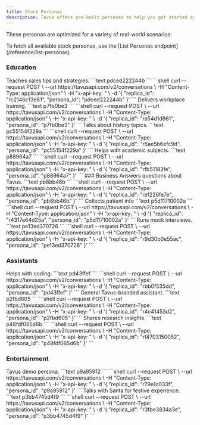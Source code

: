 ```yaml
---
title: Stock Personas
description: Tavus offers pre-built personas to help you get started quickly.
---
```


These personas are optimized for a variety of real-world scenarios:

<Note>
To fetch all available stock personas, use the [List Personas endpoint](/reference/list-personas).
</Note>


### Education
<CardGroup cols={2}>

<Card title="Sales Coach" icon="user">
  Teaches sales tips and strategies.
  ```text
  pdced222244b
  ```
  <Accordion title="Create Conversation">
  ```shell
    curl --request POST \
    --url https://tavusapi.com/v2/conversations \
    -H "Content-Type: application/json" \
    -H "x-api-key: <api-key>" \
    -d '{
        "replica_id": "rc2146c13e81",
        "persona_id": "pdced222244b"
    }'
  ```
  </Accordion>
</Card>

<Card title="Corporate Trainer" icon="briefcase">
  Delivers workplace training.
  ```text
  p7fb0be3
  ```
  <Accordion title="Create Conversation">
  ```shell
    curl --request POST \
    --url https://tavusapi.com/v2/conversations \
    -H "Content-Type: application/json" \
    -H "x-api-key: <api-key>" \
    -d '{
        "replica_id": "ra54d1d861",
        "persona_id": "p7fb0be3"
    }'
  ```
  </Accordion>
</Card>

<Card title="History Teacher" icon="book">
  Talks about history topics.
  ```text
  pc55154f229a
  ```
  <Accordion title="Create Conversation">
  ```shell
    curl --request POST \
    --url https://tavusapi.com/v2/conversations \
    -H "Content-Type: application/json" \
    -H "x-api-key: <api-key>" \
    -d '{
        "replica_id": "r6ae5b6efc9d",
        "persona_id": "pc55154f229a"
    }'
  ```
  </Accordion>
</Card>
<Card title="College Tutor" icon="graduation-cap">
  Helps with academic subjects.
  ```text
  p88964a7
  ```
  <Accordion title="Create Conversation">
  ```shell
    curl --request POST \
    --url https://tavusapi.com/v2/conversations \
    -H "Content-Type: application/json" \
    -H "x-api-key: <api-key>" \
    -d '{
        "replica_id": "rfb51183fe",
        "persona_id": "p88964a7"
    }'
  ```
  </Accordion>
</Card>
</CardGroup>
### Business
<CardGroup cols={2}>
<Card title="Sales Agent at Tavus" icon="briefcase">
  Answers questions about Tavus.
  ```text
  pb8bb46b
  ```
  <Accordion title="Create Conversation">
  ```shell
    curl --request POST \
    --url https://tavusapi.com/v2/conversations \
    -H "Content-Type: application/json" \
    -H "x-api-key: <api-key>" \
    -d '{
        "replica_id": "ref226fe7e",
        "persona_id": "pb8bb46b"
    }'
  ```
  </Accordion>
</Card>

<Card title="Healthcare Intake Assistant" icon="stethoscope">
  Collects patient info
  ```text
  p5d11710002a
  ```
  <Accordion title="Create Conversation">
  ```shell
    curl --request POST \
    --url https://tavusapi.com/v2/conversations \
    -H "Content-Type: application/json" \
    -H "x-api-key: <api-key>" \
    -d '{
        "replica_id": "r4317e64d25a",
        "persona_id": "p5d11710002a"
    }'
  ```
  </Accordion>
</Card>

<Card title="AI Interviewer" icon="headset">
  Runs mock interviews.
  ```text
  pe13ed370726
  ```
  <Accordion title="Create Conversation">
  ```shell
    curl --request POST \
    --url https://tavusapi.com/v2/conversations \
    -H "Content-Type: application/json" \
    -H "x-api-key: <api-key>" \
    -d '{
        "replica_id": "r9d30b0e55ac",
        "persona_id": "pe13ed370726"
    }'
  ```
  </Accordion>
</Card>
</CardGroup>

### Assistants
<CardGroup cols={2}>
<Card title="Technical Co Pilot" icon="code">
  Helps with coding.
  ```text
  pd43ffef
  ```
  <Accordion title="Create Conversation">
  ```shell
    curl --request POST \
    --url https://tavusapi.com/v2/conversations \
    -H "Content-Type: application/json" \
    -H "x-api-key: <api-key>" \
    -d '{
        "replica_id": "rbb0f535dd",
        "persona_id": "pd43ffef"
    }'
  ```
  </Accordion>
</Card>
<Card title="Tavus' Personal AI" icon="robot">
  General Tavus-branded assistant.
  ```text
  p2fbd605
  ```
  <Accordion title="Create Conversation">
  ```shell
    curl --request POST \
    --url https://tavusapi.com/v2/conversations \
    -H "Content-Type: application/json" \
    -H "x-api-key: <api-key>" \
    -d '{
        "replica_id": "r4c41453d2",
        "persona_id": "p2fbd605"
    }'
  ```
  </Accordion>
</Card>

<Card title="Tavus Researcher" icon="flask">
  Shares research insights.
  ```text
  p48fdf065d6b
  ```
  <Accordion title="Create Conversation">
  ```shell
    curl --request POST \
    --url https://tavusapi.com/v2/conversations \
    -H "Content-Type: application/json" \
    -H "x-api-key: <api-key>" \
    -d '{
        "replica_id": "rf4703150052",
        "persona_id": "p48fdf065d6b"
    }'
  ```
  </Accordion>
</Card>
</CardGroup>



### Entertainment
<CardGroup cols={2}>
<Card title="Demo Persona" icon="users">
  Tavus demo persona.
  ```text
  p9a95912
  ```
  <Accordion title="Create Conversation">
  ```shell
    curl --request POST \
    --url https://tavusapi.com/v2/conversations \
    -H "Content-Type: application/json" \
    -H "x-api-key: <api-key>" \
    -d '{
        "replica_id": "r79e1c033f",
        "persona_id": "p9a95912"
    }'
  ```
  </Accordion>
</Card>
<Card title="Santa" icon="gift">
  Talks with Santa for festive experience.
  ```text
  p3bb4745d4f9
  ```
  <Accordion title="Create Conversation">
  ```shell
    curl --request POST \
    --url https://tavusapi.com/v2/conversations \
    -H "Content-Type: application/json" \
    -H "x-api-key: <api-key>" \
    -d '{
        "replica_id": "r3fbe3834a3e",
        "persona_id": "p3bb4745d4f9"
    }'
  ```
  </Accordion>
</Card>
</CardGroup>



